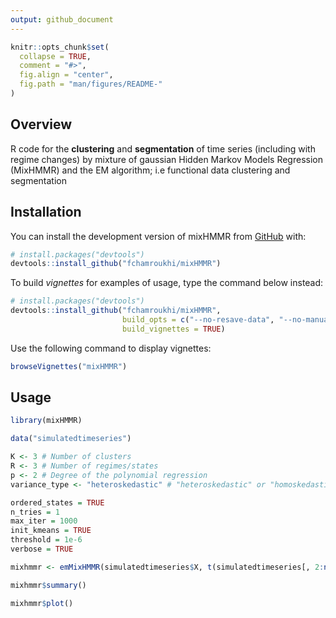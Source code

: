 ```yaml
---
output: github_document
---
```


<!-- README.md is generated from README.Rmd. Please edit that file -->

```r
knitr::opts_chunk$set(
  collapse = TRUE,
  comment = "#>",
  fig.align = "center",
  fig.path = "man/figures/README-"
)
```
## Overview

<!-- badges: start -->
<!-- badges: end -->

R code for the **clustering** and **segmentation** of time series (including with regime changes) by mixture of gaussian Hidden Markov Models Regression (MixHMMR) and the EM algorithm; i.e functional data clustering and segmentation

## Installation

You can install the development version of mixHMMR from [GitHub](https://github.com/) with:

```r
# install.packages("devtools")
devtools::install_github("fchamroukhi/mixHMMR")
```

To build *vignettes* for examples of usage, type the command below instead:

```r
# install.packages("devtools")
devtools::install_github("fchamroukhi/mixHMMR", 
                         build_opts = c("--no-resave-data", "--no-manual"), 
                         build_vignettes = TRUE)
```

Use the following command to display vignettes:

```r
browseVignettes("mixHMMR")
```

## Usage

```r
library(mixHMMR)

data("simulatedtimeseries")

K <- 3 # Number of clusters
R <- 3 # Number of regimes/states
p <- 2 # Degree of the polynomial regression
variance_type <- "heteroskedastic" # "heteroskedastic" or "homoskedastic" model

ordered_states = TRUE
n_tries = 1
max_iter = 1000
init_kmeans = TRUE
threshold = 1e-6
verbose = TRUE

mixhmmr <- emMixHMMR(simulatedtimeseries$X, t(simulatedtimeseries[, 2:ncol(simulatedtimeseries)]), K, R, p, variance_type, ordered_states, n_tries, max_iter, init_kmeans, threshold, verbose)

mixhmmr$summary()

mixhmmr$plot()
```
